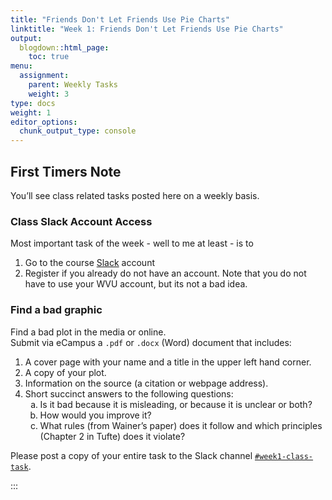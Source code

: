 ```yaml
---
title: "Friends Don't Let Friends Use Pie Charts"
linktitle: "Week 1: Friends Don't Let Friends Use Pie Charts"
output:
  blogdown::html_page:
    toc: true
menu:
  assignment:
    parent: Weekly Tasks
    weight: 3
type: docs
weight: 1
editor_options: 
  chunk_output_type: console
---
```


## First Timers Note
You'll see class related tasks posted here on a weekly basis. 

### Class Slack Account Access
Most important task of the week - well to me at least - is to

  1. Go to the course [Slack](http://2021edp693e.slack.com){target="_blank"} account 
  2. Register if you already do not have an account. Note that you do not have to use your WVU account, but its not a bad idea.
  
### Find a bad graphic
Find a bad plot in the media or online.   
Submit via eCampus a `.pdf` or `.docx` (Word) document that includes:

  1. A cover page with your name and a title in the upper left hand corner.
  2. A copy of your plot.
  3. Information on the source (a citation or webpage address).  
  4. Short succinct answers to the following questions:
      a. Is it bad because it is misleading, or because it is unclear or both?
      b. How would you improve it?
      c. What rules (from Wainer's paper) does it follow and which principles (Chapter 2 in Tufte) does it violate?
      

Please post a copy of your entire task to the Slack channel [`#week1-class-task`](http://2021edp693e.slack.com/archives/C01K23SKK1D){target="_blank"}.

:::
